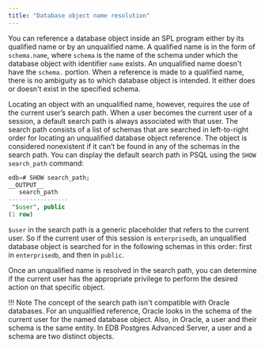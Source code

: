 ```yaml
---
title: "Database object name resolution"
---
```


<div id="database_object_name_resolution" class="registered_link"></div>

You can reference a database object inside an SPL program either by its qualified name or by an unqualified name. A qualified name is in the form of `schema.name`, where `schema` is the name of the schema under which the database object with identifier `name` exists. An unqualified name doesn't have the `schema.` portion. When a reference is made to a qualified name, there is no ambiguity as to which database object is intended. It either does or doesn't exist in the specified schema.

Locating an object with an unqualified name, however, requires the use of the current user’s search path. When a user becomes the current user of a session, a default search path is always associated with that user. The search path consists of a list of schemas that are searched in left-to-right order for locating an unqualified database object reference. The object is considered nonexistent if it can’t be found in any of the schemas in the search path. You can display the default search path in PSQL using the `SHOW search_path` command:

```sql
edb=# SHOW search_path;
__OUTPUT__
   search_path
-----------------
 "$user", public
(1 row)
```

`$user` in the search path is a generic placeholder that refers to the current user. So if the current user of this session is `enterprisedb`, an unqualified database object is searched for in the following schemas in this order: first in `enterprisedb`, and then in `public`.

Once an unqualified name is resolved in the search path, you can determine if the current user has the appropriate privilege to perform the desired action on that specific object.

!!! Note
    The concept of the search path isn't compatible with Oracle databases. For an unqualified reference, Oracle looks in the schema of the current user for the named database object. Also, in Oracle, a user and their schema is the same entity. In EDB Postgres Advanced Server, a user and a schema are two distinct objects.
